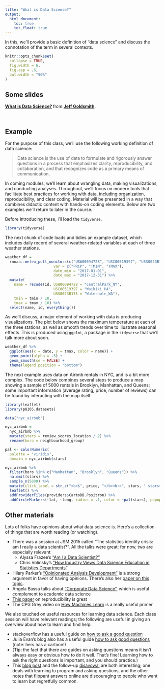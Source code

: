 ```yaml
---
title: "What is Data Science?"
output:
  html_document: 
    toc: true
    toc_float: true
---
```


In this, we'll provide a basic definition of "data science" and discuss the connotation of the term in several contexts.

```r
knitr::opts_chunk$set(
  collapse = TRUE,
  fig.width = 6,
  fig.asp = .6,
  out.width = "90%"
)
```

## Some slides

<script async class="speakerdeck-embed" data-id="5d70b1a8ec6344729af32f4821a312c5" data-ratio="1.77777777777778" src="//speakerdeck.com/assets/embed.js"></script>
<div style="margin-bottom:5px"> <strong> <a href="https://speakerdeck.com/jeffgoldsmith/p8105-what-is-data-science" title="What is data science?" target="_blank">What is Data Science?</a> </strong> from <strong><a href="https://speakerdeck.com/jeffgoldsmith" target="_blank">Jeff Goldsmith</a></strong>. </div><br>

## Example

For the purpose of this class, we'll use the following working definition of data science:

>Data science is the use of data to formulate and rigorously answer questions in a process that emphasizes clarity, reproducibility, and collaboration, and that recognizes code as a primary means of communication. 

In coming modules, we'll learn about wrangling data, making visualizations, and conducting analyses. Throughout, we'll focus on modern tools that facilitate best practices for working with data, including organization, reproducibility, and clear coding. Material will be presented in a way that combines didactic content with hands-on coding elements. Below are two examples we'll return to later in the course. 

Before introducing these, I'll load the `tidyverse`.

```r
library(tidyverse)
```

The next chunk of code loads and tidies an example dataset, which includes daily record of several weather-related variables at each of three weather stations. 

```r
weather_df = 
  rnoaa::meteo_pull_monitors(c("USW00094728", "USC00519397", "USS0023B17S"),
                      var = c("PRCP", "TMIN", "TMAX"), 
                      date_min = "2017-01-01",
                      date_max = "2017-12-31") %>%
  mutate(
    name = recode(id, USW00094728 = "CentralPark_NY", 
                      USC00519397 = "Waikiki_HA",
                      USS0023B17S = "Waterhole_WA"),
    tmin = tmin / 10,
    tmax = tmax / 10) %>%
  select(name, id, everything())
```

As we'll discuss, a major element of working with data is producing visualizations. The plot below shows the maximum temperature at each of the three stations, as well as smooth trends over time to illustrate seasonal effects. This is produced using `ggplot`, a package in the `tidyverse` that we'll talk more about soon. 

```r
weather_df %>% 
  ggplot(aes(x = date, y = tmax, color = name)) + 
  geom_point(alpha = .5) +
  geom_smooth(se = FALSE) + 
  theme(legend.position = "bottom")
```

The next example uses data on Airbnb rentals in NYC, and is a bit more complex. The code below combines several steps to produce a map showing a sample of 5000 rentals in Brooklyn, Manhattan, and Queens; some important information (average rating, price, number of reviews) can be found by interacting with the map itself. 

```r
library(leaflet)
library(p8105.datasets)

data("nyc_airbnb")

nyc_airbnb = 
  nyc_airbnb %>% 
  mutate(stars = review_scores_location / 2) %>% 
  rename(boro = neighbourhood_group)

pal <- colorNumeric(
  palette = "viridis",
  domain = nyc_airbnb$stars)

nyc_airbnb %>% 
  filter(boro %in% c("Manhattan", "Brooklyn", "Queens")) %>% 
  na.omit(stars) %>% 
  sample_n(5000) %>% 
  mutate(click_label = str_c("<b>$", price, "</b><br>", stars, " stars<br>", number_of_reviews, " reviews")) %>% 
  leaflet() %>% 
  addProviderTiles(providers$CartoDB.Positron) %>% 
  addCircleMarkers(~lat, ~long, radius = .1, color = ~pal(stars), popup = ~click_label)
```


## Other materials

Lots of folks have opinions about what data science is. Here's a collection of things that are worth reading (or watching).

* There was a session at JSM 2015 called "The statistics identity crisis: am I really a data scientist?". All the talks were great; for now, two are especially relevant:
    * Alyssa Frazee's ["Am I a Data Scientist?"](https://youtu.be/JLs01Z5baSU?t=102)
    * Chris Volinsky's ["How Industry Views Data Science Education in Statistics Departments"](https://youtu.be/JLs01Z5baSU?t=1063)
* Hilary Parker's ["Opinionated Analysis Development"](https://www.rstudio.com/resources/videos/opinionated-analysis-development/) is a strong argument in favor of having opinions. There's also her [paper on this topic](https://peerj.com/preprints/3210/).
* Angela Bassa talks about ["Corporate Data Science"](https://www.youtube.com/watch?v=b9ZLXwAuUyw&app=desktop), which is useful complement to academic data science
* [This paper](https://www.nature.com/articles/s41562-019-0629-z.epdf) on reproducibility is great
* The CPG Grey video on [How Machines Learn](https://www.youtube.com/watch?v=R9OHn5ZF4Uo) is a really useful primer

We also touched on useful resources for learning data science. Each class session will have relevant readings; the following are useful in giving an overview about how to learn and find help.

* stackoverflow has a useful guide on [how to ask a good question](https://stackoverflow.com/help/how-to-ask)
* Julia Evan's blog also has a useful guide [how to ask good questions](https://jvns.ca/blog/good-questions/) (note: hers has a cartoon!)
* (Tip: the fact that there are guides on asking questions means it isn't always easy or obvious how to do it well. That's fine! Learning how to ask the right questions is important, and you should practice.)
* This [blog post](http://mattgemmell.com/what-have-you-tried/) and the follow-up [disavowal](http://mattgemmell.com/hindsight/) are both interesting; one deals with learning to program and asking questions, and the other notes that flippant answers online are discouraging to people who want to learn but regretfully common. 
